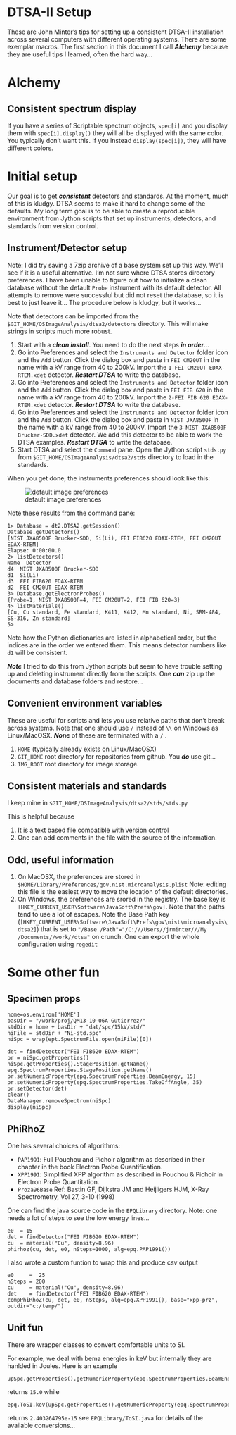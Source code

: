 
DTSA-II Setup
========================================================

These are John Minter's tips for setting up a consistent
DTSA-II installation across several computers with
different operating systems. There are some exemplar 
macros. The first section in this document I call
***Alchemy*** because they are useful tips I learned,
often the hard way...

# Alchemy

## Consistent spectrum display

If you have a series of Scriptable spectrum objects, ``spec[i]`` and you
display them with ``spec[i].display()`` they will all be displayed with
the same color. You typically don't want this. If you instead
``display(spec[i])``, they will have different colors.

# Initial setup

Our goal is to get ***consistent*** detectors and
standards. At the moment, much of this is kludgy.
DTSA seems to make it hard to change some of the
defaults. My long term goal is to be able to create
a reproducible environment from Jython scripts that
set up instruments, detectors, and standards from
version control.



## Instrument/Detector setup

Note: I did try saving a 7zip archive of a base system
set up this way. We'll see if it is a useful alternative.
I'm not sure where DTSA stores directory preferences.
I have been unable to figure out how to initialize a clean
database without the default ``Probe`` instrument with its
default detector. All attempts to remove were successful
but did not reset the database, so it is best to just leave
it... The procedure below is kludgy, but it works...

Note that detectors can be imported from the
``$GIT_HOME/OSImageAnalysis/dtsa2/detectors``
directory. This will make strings in scripts much more
robust.

1. Start with a ***clean install***. You need to do the next steps ***in order***...
2. Go into Preferences and select the ``Instruments and Detector`` folder icon and the ``Add`` button. Click the dialog box and paste in ``FEI CM20UT`` in the name with a kV range from 40 to 200kV. Import the ``1-FEI CM20UT EDAX-RTEM.xdet`` detector. ***Restart DTSA*** to write the database.
3. Go into Preferences and select the ``Instruments and Detector`` folder icon and the ``Add`` button. Click the dialog box and paste in ``FEI FIB 620`` in the name with a kV range from 40 to 200kV. Import the ``2-FEI FIB 620 EDAX-RTEM.xdet`` detector. ***Restart DTSA*** to write the database.
4. Go into Preferences and select the ``Instruments and Detector`` folder icon and the ``Add`` button. Click the dialog box and paste in ``NIST JXA8500F`` in the name with a kV range from 40 to 200kV. Import the ``3-NIST JXA8500F Brucker-SDD.xdet`` detector. We add this detector to be able to work the DTSA examples. ***Restart DTSA*** to write the database.
5. Start DTSA and select the ``Command`` pane. Open the Jython script ``stds.py`` from ``$GIT_HOME/OSImageAnalysis/dtsa2/stds`` directory to load in the standards.


When you get done, the instruments preferences
should look like this:

![default image preferences](img/default-detectors.png)

Note these results from the command pane:

```
1> Database = dt2.DTSA2.getSession()
Database.getDetectors()
[NIST JXA8500F Brucker-SDD, Si(Li), FEI FIB620 EDAX-RTEM, FEI CM20UT EDAX-RTEM]
Elapse: 0:00:00.0
2> listDetectors()
Name  Detector
d4	NIST JXA8500F Brucker-SDD
d1	Si(Li)
d3	FEI FIB620 EDAX-RTEM
d2	FEI CM20UT EDAX-RTEM
3> Database.getElectronProbes()
{Probe=1, NIST JXA8500F=4, FEI CM20UT=2, FEI FIB 620=3}
4> listMaterials()
[Cu, Cu standard, Fe standard, K411, K412, Mn standard, Ni, SRM-484, SS-316, Zn standard]
5> 

```

Note how the Python dictionaries are listed in alphabetical order, but the indices are in the order we entered them. This means detector numbers like ``d1`` will be consistent.

***Note*** I tried to do this from Jython scripts but
seem to have trouble setting up and deleting instrument
directly from the scripts. One ***can*** zip up the documents and database folders and restore...


## Convenient environment variables

These are useful for scripts and lets you use
relative paths that don't break across systems.
Note that one should use ``/`` instead of ``\\`` 
on Windows as Linux/MacOSX. ***None*** of these are
terminated with a ``/`` .

1. ``HOME`` (typically already exists on Linux/MacOSX)
2. ``GIT_HOME`` root directory for repositories from github.
    You ***do*** use git...
3. ``IMG_ROOT`` root directory for image storage.

## Consistent materials and standards
I keep mine in
``$GIT_HOME/OSImageAnalysis/dtsa2/stds/stds.py``

This is helpful because

1. It is a text based file compatible with version control
2. One can add comments in the file with the source of the information.

## Odd, useful information
1. On MacOSX, the preferences are stored in ``$HOME/Library/Preferences/gov.nist.microanalysis.plist`` Note: editing this file is the easiest way to move the location of the default directories.
2. On Windows, the preferences are srored in the registry. The base key is ``[HKEY_CURRENT_USER\Software\JavaSoft\Prefs\gov]``. Note that the paths tend to use a lot of escapes. Note the Base Path key (``[HKEY_CURRENT_USER\Software\JavaSoft\Prefs\gov\nist\microanalysis\dtsa2]``) that is set to ``"/Base /Path"="/C:///Users//jrminter///My /Documents//work//dtsa"`` on crunch. One can export the whole configuration using ``regedit``

# Some other fun

## Specimen props

```
home=os.environ['HOME']
basDir = "/work/proj/QM13-10-06A-Gutierrez/"
stdDir = home + basDir + "dat/spc/15kV/std/"
niFile = stdDir + "Ni-std.spc"
niSpc = wrap(ept.SpectrumFile.open(niFile)[0])

det = findDetector("FEI FIB620 EDAX-RTEM")
pr = niSpc.getProperties()
niSpc.getProperties().StagePosition.getName()
epq.SpectrumProperties.StagePosition.getName()
pr.setNumericProperty(epq.SpectrumProperties.BeamEnergy, 15)
pr.setNumericProperty(epq.SpectrumProperties.TakeOffAngle, 35)
pr.setDetector(det)
clear()
DataManager.removeSpectrum(niSpc)
display(niSpc)
```

## PhiRhoZ

One has several choices of algorithms:

- ``PAP1991``: Full Pouchou and Pichoir algorithm as described in their chapter in the book Electron Probe Quantification.
- ``XPP1991``:  Simplified XPP algorithm as described in Pouchou & Pichoir in Electron Probe Quantitation.
- ``Proza96Base`` Ref: Bastin GF, Dijkstra JM and Heijligers HJM, X-Ray Spectrometry, Vol 27, 3-10 (1998)

One can find the java source code in the ``EPQLibrary``
directory. Note: one needs a lot of steps
to see the low energy lines...

```
e0  = 15
det = findDetector("FEI FIB620 EDAX-RTEM")
cu  = material("Cu", density=8.96)
phirhoz(cu, det, e0, nSteps=1000, alg=epq.PAP1991())
```

I also wrote a custom funtion to wrap this and produce
csv output

```
e0     =  25
nSteps = 200
cu     = material("Cu", density=8.96)
det    = findDetector("FEI FIB620 EDAX-RTEM")
compPhiRhoZ(cu, det, e0, nSteps, alg=epq.XPP1991(), base="xpp-prz", outdir="c:/temp/")
```

## Unit fun

There are wrapper classes to convert comfortable units
to SI.

For example, we deal with bema energies in keV but
internally they are hanlded in Joules. Here is an
example

```
upSpc.getProperties().getNumericProperty(epq.SpectrumProperties.BeamEnergy)
```

returns ``15.0`` while

```
epq.ToSI.keV(upSpc.getProperties().getNumericProperty(epq.SpectrumProperties.BeamEnergy))
```

returns ``2.403264795e-15`` see ``EPQLibrary/ToSI.java``
for details of the available conversions...